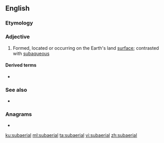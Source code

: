 ==English==

===Etymology===
{{prefix|en|sub|aerial}}

===Adjective===
{{wikipedia}}
{{en-adj|-}}

# {{lb|en|geology}} Formed, located or occurring on the Earth's land [[surface]]; contrasted with [[subaqueous]]

====Derived terms====
* {{l|en|subaerially}}

===See also===
* {{l|en|submarine}}

===Anagrams===
* {{l|en|abelisaur}}

[[ku:subaerial]]
[[ml:subaerial]]
[[ta:subaerial]]
[[vi:subaerial]]
[[zh:subaerial]]